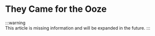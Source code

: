 # They Came for the Ooze
:::warning	
This article is missing information and will be expanded in the future. 
:::